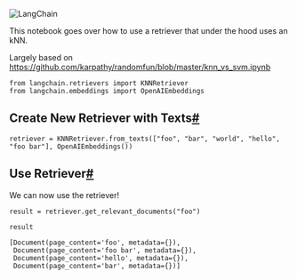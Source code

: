 

<Head>
  <script>
    {
      `(function() {
         var _hmt = _hmt || [];
(function() {
  var hm = document.createElement("script");
  hm.src = "https://hm.baidu.com/hm.js?e60fb290e204e04c5cb6f79b0ac1e697";
  var s = document.getElementsByTagName("script")[0]; 
  s.parentNode.insertBefore(hm, s);
})();
       })();`
    }
  </script>
</Head>

![LangChain](https://pica.zhimg.com/50/v2-56e8bbb52aa271012541c1fe1ceb11a2_r.gif)





This notebook goes over how to use a retriever that under the hood uses an kNN.

Largely based on https://github.com/karpathy/randomfun/blob/master/knn_vs_svm.ipynb

```
from langchain.retrievers import KNNRetriever
from langchain.embeddings import OpenAIEmbeddings

```

Create New Retriever with Texts[#](#create-new-retriever-with-texts "Permalink to this headline")
-------------------------------------------------------------------------------------------------

```
retriever = KNNRetriever.from_texts(["foo", "bar", "world", "hello", "foo bar"], OpenAIEmbeddings())

```

Use Retriever[#](#use-retriever "Permalink to this headline")
-------------------------------------------------------------

We can now use the retriever!

```
result = retriever.get_relevant_documents("foo")

```

```
result

```

```
[Document(page_content='foo', metadata={}),
 Document(page_content='foo bar', metadata={}),
 Document(page_content='hello', metadata={}),
 Document(page_content='bar', metadata={})]

```

